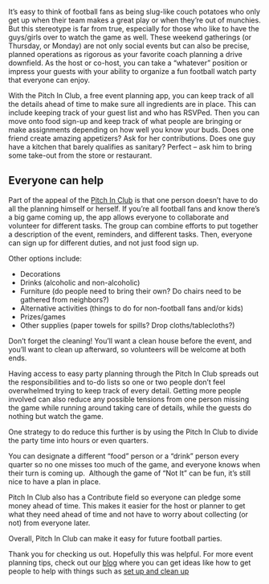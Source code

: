 <BlogImage  />
<BlogInfo  />

It’s easy to think of football fans as being slug-like couch potatoes who only get up when their team makes a great play or when 
they’re out of munchies. But this stereotype is far from true, especially for those who like to have the guys/girls over to watch
the game as well. These weekend gatherings (or Thursday, or Monday) are not only social events but can also be precise, planned 
operations as rigorous as your favorite coach planning a drive downfield. As the host or co-host, you can take a “whatever” position
or impress your guests with your ability to organize a fun football watch party that everyone can enjoy.

With the Pitch In Club, a free event planning app, you can keep track of all the details ahead of time to make sure all ingredients 
are in place. This can include keeping track of your guest list and who has RSVPed. Then you can move onto food sign-up and keep 
track of what people are bringing or make assignments depending on how well you know your buds. Does one friend create amazing 
appetizers? Ask for her contributions. Does one guy have a kitchen that barely qualifies as sanitary? Perfect – ask him to bring 
some take-out from the store or restaurant.

<MobileAd />

## Everyone can help

Part of the appeal of the [Pitch In Club](https://pitchinclub.com) is that one person doesn’t have to do all the 
planning himself or herself. If you’re all football fans and know there’s a big game coming up, the app allows 
everyone to collaborate and volunteer for different tasks. The group can combine efforts to put together a 
description of the event, reminders, and different tasks. Then, everyone can sign up for different duties, and 
not just food sign up.

Other options include:

- Decorations
- Drinks (alcoholic and non-alcoholic)
- Furniture (do people need to bring their own? Do chairs need to be gathered from neighbors?)
- Alternative activities (things to do for non-football fans and/or kids)
- Prizes/games
- Other supplies (paper towels for spills? Drop cloths/tablecloths?)

<MobileAd />

Don’t forget the cleaning! You’ll want a clean house before the event, and you’ll want to clean up afterward, 
so volunteers will be welcome at both ends.

Having access to easy party planning through the Pitch In Club spreads out the responsibilities and to-do lists so one or 
two people don’t feel overwhelmed trying to keep track of every detail. Getting more people involved can also reduce any 
possible tensions from one person missing the game while running around taking care of details, while the guests do nothing 
but watch the game.

One strategy to do reduce this further is by using the Pitch In Club to divide the party time into hours or even quarters.

You can designate a different “food” person or a “drink” person every quarter so no one misses too much of the game, and 
everyone knows when their turn is coming up.  Although the game of “Not It” can be fun, it’s still nice to have a plan in place.

Pitch In Club also has a Contribute field so everyone can pledge some money ahead of time.  This makes it easier for the host or 
planner to get what they need ahead of time and not have to worry about collecting (or not) from everyone later.

Overall, Pitch In Club can make it easy for future football parties.

Thank you for checking us out. Hopefully this was helpful. 
For more event planning tips, check out our [blog](https://pitchinclub.com/blog/page/1)
where you can get ideas like how to get people to help with things such as
[set up and clean up](https://pitchinclub.com/blog/party-set-up-and-after-party-clean-up)

<MobileAd />
